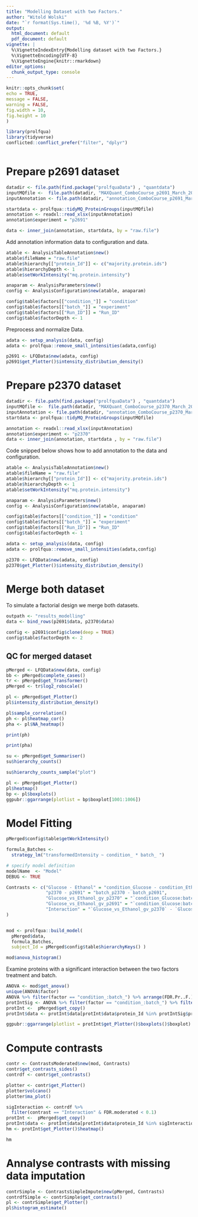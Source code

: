```yaml
---
title: "Modelling Dataset with two Factors."
author: "Witold Wolski"
date: "`r format(Sys.time(), '%d %B, %Y')`"
output:
  html_document: default
  pdf_document: default
vignette: |
  %\VignetteIndexEntry{Modelling dataset with two Factors.}  
  %\VignetteEncoding{UTF-8}   
  %\VignetteEngine{knitr::rmarkdown}
editor_options: 
  chunk_output_type: console
---
```


```r
knitr::opts_chunk$set(
echo = TRUE,
message = FALSE,
warning = FALSE,
fig.width = 10,
fig.height = 10
)
```



```r
library(prolfqua)
library(tidyverse)
conflicted::conflict_prefer("filter", "dplyr")



```

# Prepare p2691 dataset

```r
datadir <- file.path(find.package("prolfquaData") , "quantdata")
inputMQfile <-  file.path(datadir, "MAXQuant_ComboCourse_p2691_March_2018_WU183012.zip")
inputAnnotation <- file.path(datadir, "annotation_ComboCourse_p2691_March_2018_WU183012.xlsx")

startdata <- prolfqua::tidyMQ_ProteinGroups(inputMQfile)
annotation <- readxl::read_xlsx(inputAnnotation)
annotation$experiment = "p2691"

data <- inner_join(annotation, startdata, by = "raw.file")

```

Add annotation information data to configuration and data.

```r

atable <- AnalysisTableAnnotation$new()
atable$fileName = "raw.file"
atable$hierarchy[["protein_Id"]] <- c("majority.protein.ids")
atable$hierarchyDepth <- 1
atable$setWorkIntensity("mq.protein.intensity")

anaparam <- AnalysisParameters$new()
config <- AnalysisConfiguration$new(atable, anaparam)

config$table$factors[["condition_"]] = "condition"
config$table$factors[["batch_"]] = "experiment"
config$table$factors[["Run_ID"]] = "Run_ID"
config$table$factorDepth <- 1
```

Preprocess and normalize Data.

```r
adata <- setup_analysis(data, config)
adata <- prolfqua::remove_small_intensities(adata,config)

p2691 <- LFQData$new(adata, config)
p2691$get_Plotter()$intensity_distribution_density()

```



# Prepare p2370 dataset


```r
datadir <- file.path(find.package("prolfquaData") , "quantdata")
inputMQfile <-  file.path(datadir, "MAXQuant_ComboCourse_p2370_March_2017_WU183008.zip")
inputAnnotation <- file.path(datadir, "annotation_ComboCourse_p2370_March_2017_WU183008.xlsx")
startdata <- prolfqua::tidyMQ_ProteinGroups(inputMQfile)

annotation <- readxl::read_xlsx(inputAnnotation)
annotation$experiment <- "p2370"
data <- inner_join(annotation, startdata , by = "raw.file")
```

Code snipped below shows how to add annotation to the data and configuration.

```r
atable <- AnalysisTableAnnotation$new()
atable$fileName = "raw.file"
atable$hierarchy[["protein_Id"]] <- c("majority.protein.ids")
atable$hierarchyDepth <- 1
atable$setWorkIntensity("mq.protein.intensity")

anaparam <- AnalysisParameters$new()
config <- AnalysisConfiguration$new(atable, anaparam)

config$table$factors[["condition_"]] = "condition"
config$table$factors[["batch_"]] = "experiment"
config$table$factors[["Run_ID"]] = "Run_ID"
config$table$factorDepth <- 1
```

```r
adata <- setup_analysis(data, config)
adata <- prolfqua::remove_small_intensities(adata,config)

p2370 <- LFQData$new(adata, config)
p2370$get_Plotter()$intensity_distribution_density()

```

# Merge both dataset

To simulate a factorial design we merge both datasets.

```r
outpath <- "results_modelling"
data <- bind_rows(p2691$data, p2370$data)

config <- p2691$config$clone(deep = TRUE)
config$table$factorDepth <- 2

```

## QC for merged dataset 



```r
pMerged <- LFQData$new(data, config)
bb <- pMerged$complete_cases()
tr <- pMerged$get_Transformer()
pMerged <- tr$log2_robscale()
```

```r
pl <- pMerged$get_Plotter()
pl$intensity_distribution_density()
```

```r
pl$sample_correlation()
ph <- pl$heatmap_cor()
pha <- pl$NA_heatmap()

```


```r
print(ph)
```


```r
print(pha)
```


```r
su <- pMerged$get_Summariser()
su$hierarchy_counts()

```



```r
su$hierarchy_counts_sample("plot")
```


```r
pl <- pMerged$get_Plotter()
pl$heatmap()
bp <- pl$boxplots()
ggpubr::ggarrange(plotlist = bp$boxplot[1001:1006])
```

# Model Fitting

```r
pMerged$config$table$getWorkIntensity()

formula_Batches <-
  strategy_lm("transformedIntensity ~ condition_ * batch_ ")

# specify model definition
modelName  <- "Model"
DEBUG <- TRUE

Contrasts <- c("Glucose - Ethanol" = "condition_Glucose - condition_Ethanol",
               "p2370 - p2691" = "batch_p2370 - batch_p2691",
               "Glucose_vs_Ethanol_gv_p2370" = "`condition_Glucose:batch_p2370` - `condition_Ethanol:batch_p2370`",
               "Glucose_vs_Ethanol_gv_p2691" = "`condition_Glucose:batch_p2691` - `condition_Ethanol:batch_p2691`",
               "Interaction" = "`Glucose_vs_Ethanol_gv_p2370` - `Glucose_vs_Ethanol_gv_p2691`"
)



```



```r


mod <- prolfqua::build_model(
  pMerged$data,
  formula_Batches,
  subject_Id = pMerged$config$table$hierarchyKeys() )

```



```r
mod$anova_histogram()
```

Examine proteins with a significant interaction between the two factors treatment and batch.

```r
ANOVA <- mod$get_anova()
unique(ANOVA$factor)
ANOVA %>% filter(factor == "condition_:batch_") %>% arrange(FDR.Pr..F.) %>% head(5)
protIntSig <- ANOVA %>% filter(factor == "condition_:batch_") %>% filter(FDR.Pr..F. < 0.05)
protInt <-  pMerged$get_copy()
protInt$data <- protInt$data[protInt$data$protein_Id %in% protIntSig$protein_Id,]
```


```r
ggpubr::ggarrange(plotlist = protInt$get_Plotter()$boxplots()$boxplot)

```

# Compute contrasts

```r
contr <- ContrastsModerated$new(mod, Contrasts)
contr$get_contrasts_sides()
contrdf <- contr$get_contrasts()
```

```r
plotter <- contr$get_Plotter()
plotter$volcano()
plotter$ma_plot()
```


```r
sigInteraction <- contrdf %>% 
  filter(contrast == "Interaction" & FDR.moderated < 0.1)
protInt <-  pMerged$get_copy()
protInt$data <- protInt$data[protInt$data$protein_Id %in% sigInteraction$protein_Id,]
hm <- protInt$get_Plotter()$heatmap()

```

```r
hm
```


# Annalyse contrasts with missing data imputation

```r
contrSimple <- ContrastsSimpleImpute$new(pMerged, Contrasts)
contrdfSimple <- contrSimple$get_contrasts()
pl <- contrSimple$get_Plotter()
pl$histogram_estimate()

```


